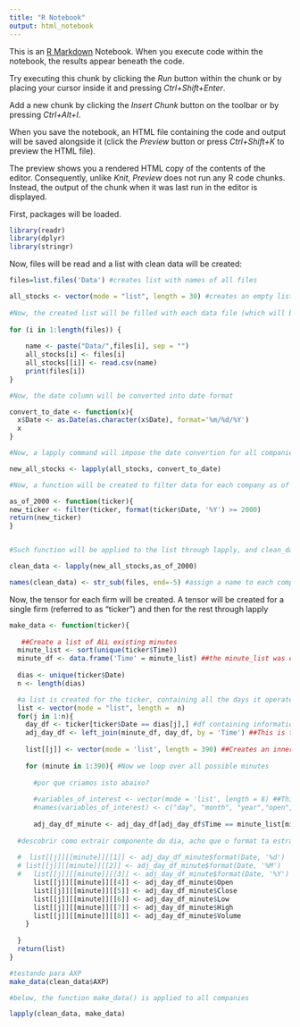 ---
title: "R Notebook"
output: html_notebook
---

This is an [R Markdown](http://rmarkdown.rstudio.com) Notebook. When you execute code within the notebook, the results appear beneath the code. 

Try executing this chunk by clicking the *Run* button within the chunk or by placing your cursor inside it and pressing *Ctrl+Shift+Enter*. 


Add a new chunk by clicking the *Insert Chunk* button on the toolbar or by pressing *Ctrl+Alt+I*.

When you save the notebook, an HTML file containing the code and output will be saved alongside it (click the *Preview* button or press *Ctrl+Shift+K* to preview the HTML file).

The preview shows you a rendered HTML copy of the contents of the editor. Consequently, unlike *Knit*, *Preview* does not run any R code chunks. Instead, the output of the chunk when it was last run in the editor is displayed.

First, packages will be loaded.

```{r}
library(readr)
library(dplyr)
library(stringr)
```

Now, files will be read and a list with clean data will be created:

```{r}

files=list.files('Data') #creates list with names of all files 

all_stocks <- vector(mode = "list", length = 30) #creates an empty list 
 
#Now, the created list will be filled with each data file (which will be read as a dataframe) 
 
for (i in 1:length(files)) { 
     
    name <- paste("Data/",files[i], sep = "") 
    all_stocks[i] <- files[i] 
    all_stocks[[i]] <- read.csv(name) 
    print(files[i]) 
}

#Now, the date column will be converted into date format 

convert_to_date <- function(x){ 
  x$Date <- as.Date(as.character(x$Date), format='%m/%d/%Y') 
  x 
} 

#Now, a lapply command will impose the date convertion for all companies in all_stocks

new_all_stocks <- lapply(all_stocks, convert_to_date)

#Now, a function will be created to filter data for each company as of 2000, and this will be applied to the entire list 

as_of_2000 <- function(ticker){ 
new_ticker <- filter(ticker, format(ticker$Date, '%Y') >= 2000)  
return(new_ticker) 
} 


#Such function will be applied to the list through lapply, and clean_data will be the list with 30 clean data frames, with a formatted date and observations starting in 2000

clean_data <- lapply(new_all_stocks,as_of_2000) 

names(clean_data) <- str_sub(files, end=-5) #assign a name to each company (excludes .txt)
```

Now, the tensor for each firm will be created. A tensor will be created for a single firm (referred to as "ticker") and then for the rest through lapply

```{r}

make_data <- function(ticker){
  
   ##Create a list of ALL existing minutes
  minute_list <- sort(unique(ticker$Time))
  minute_df <- data.frame('Time' = minute_list) ##the minute_list was converted into a df only so it can be used for the left join adjustment
  
  dias <- unique(ticker$Date)
  n <- length(dias)

  #a list is created for the ticker, containing all the days it operated
  list <- vector(mode = "list", length =  n) 
  for(j in 1:n){
    day_df <- ticker[ticker$Date == dias[j],] #df containing information on day j
    adj_day_df <- left_join(minute_df, day_df, by = 'Time') ##This is the dataframe with all data for all possible minutes, whether they have observations that day or not. This is just an ajustment so all companies are similar in dimension.
    
    list[[j]] <- vector(mode = 'list', length = 390) ##Creates an inner list representing all minutes of day j, for the ticker
    
    for (minute in 1:390){ #Now we loop over all possible minutes
      
      #por que criamos isto abaixo?
      
      #variables_of_interest <- vector(mode = 'list', length = 8) ##This #will have the length of all variables you want
      #names(variables_of_interest) <- c("day", "month", "year","open", #"close", "low", "high", "volume")
      
      adj_day_df_minute <- adj_day_df[adj_day_df$Time == minute_list[minute],] ##this object characterizes variables of interest of a specific minute, and below we impose that the minute we are at of day j receives such variables
  
  #descobrir como extrair componente do dia, acho que o format ta estranho
          
  #  list[[j]][[minute]][[1]] <- adj_day_df_minute$format(Date, '%d')
  # list[[j]][[minute]][[2]] <- adj_day_df_minute$format(Date, '%M')
  #   list[[j]][[minute]][[3]] <- adj_day_df_minute$format(Date, '%Y')
      list[[j]][[minute]][[4]] <- adj_day_df_minute$Open
      list[[j]][[minute]][[5]] <- adj_day_df_minute$Close
      list[[j]][[minute]][[6]] <- adj_day_df_minute$Low
      list[[j]][[minute]][[7]] <- adj_day_df_minute$High
      list[[j]][[minute]][[8]] <- adj_day_df_minute$Volume
    }
    
  }
  return(list)
}

#testando para AXP
make_data(clean_data$AXP)

#below, the function make_data() is applied to all companies 

lapply(clean_data, make_data)

```